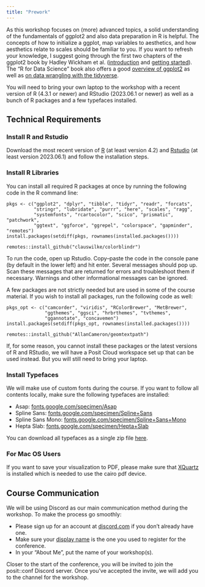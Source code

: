 ```yaml
---
title: "Prework"
---
```


As this workshop focuses on (more) advanced topics, a solid understanding of the fundamentals of ggplot2 and also data preparation in R is helpful. The concepts of how to initialize a ggplot, map variables to aesthetics, and how aesthetics relate to scales should be familiar to you. If you want to refresh your knowledge, I suggest going through the first two chapters of the ggplot2 book by Hadley Wickham et al. (<a href="https://ggplot2-book.org/introduction" target="_blank">introduction</a> and <a href="https://ggplot2-book.org/getting-started" target="_blank">getting started</a>). The “R for Data Science” book also offers a good <a href="https://r4ds.hadley.nz/data-visualize" target="_blank">overview of ggplot2</a> as well as <a href="https://r4ds.hadley.nz/data-transform" target="_blank">on data wrangling with the tidyverse</a>.

You will need to bring your own laptop to the workshop with a recent version of R (4.3.1 or newer) and RStudio (2023.06.1 or newer) as well as a bunch of R packages and a few typefaces installed.


## Technical Requirements

### Install R and Rstudio

Download the most recent version of <a href="https://cloud.r-project.org>cloud.r-project.org" target="_blank">R</a> (at least version 4.2) and <a href="https://rstudio.com/products/rstudio/download" target="_blank">Rstudio</a> (at least version 2023.06.1) and follow the installation steps.


### Install R Libraries

You can install all required R packages at once by running the following code in the R command line:

```
pkgs <- c("ggplot2", "dplyr", "tibble", "tidyr", "readr", "forcats", 
          "stringr", "lubridate", "purrr", "here", "scales", "ragg", 
          "systemfonts", "rcartocolor", "scico", "prismatic", "patchwork", 
          "ggtext", "ggforce", "ggrepel", "colorspace", "gapminder", "remotes")
install.packages(setdiff(pkgs, rownames(installed.packages())))

remotes::install_github("clauswilke/colorblindr")
```

To run the code, open up Rstudio. Copy–paste the code in the console pane (by default in the lower left) and hit enter. Several messages should pop up. Scan these messages that are returned for errors and troubleshoot them if necessary. Warnings and other informational messages can be ignored.

A few packages are not strictly needed but are used in some of the course material. If you wish to install all packages, run the following code as well:

```
pkgs_opt <- c("camcorder", "viridis", "RColorBrewer", "MetBrewer", 
              "ggthemes", "ggsci", "hrbrthemes", "tvthemes", 
              "ggannotate", "concavemen")
install.packages(setdiff(pkgs_opt, rownames(installed.packages())))

remotes::install_github("AllanCameron/geomtextpath")
```

If, for some reason, you cannot install these packages or the latest versions of R and RStudio, we will have a Posit Cloud workspace set up that can be used instead. But you will still need to bring your laptop.


### Install Typefaces

We will make use of custom fonts during the course. If you want to follow all contents locally, make sure the following typefaces are installed:

* Asap: <a href='https://fonts.google.com/specimen/Asap' target="_blank">fonts.google.com/specimen/Asap</a>
* Spline Sans: <a href='https://fonts.google.com/specimen/Spline+Sans' target="_blank">fonts.google.com/specimen/Spline+Sans</a>
* Spline Sans Mono: <a href='https://fonts.google.com/specimen/Spline+Sans+Mono' target="_blank">fonts.google.com/specimen/Spline+Sans+Mono</a>
* Hepta Slab: <a href='https://fonts.google.com/specimen/Hepta+Slab' target="_blank">fonts.google.com/specimen/Hepta+Slab</a>

You can download all typefaces as a single zip file <a href='https://cedricscherer.com/files/positconf-dataviz-ggplot2-fonts.zip' target="_blank">here</a>.


### For Mac OS Users

If you want to save your visualization to PDF, please make sure that [XQuartz](https://xquartz.org) is installed which is needed to use the cairo pdf device. 


## Course Communication

We will be using Discord as our main communication method during the workshop. To make the process go smoothly:

* Please sign up for an account at <a href='https://discord.com' target="_blank">discord.com</a> if you don’t already have one.
* Make sure your <a href='https://support.discord.com/hc/en-us/articles/12620128861463-New-Usernames-Display-Names#h_01GXPQABMYGEHGPRJJXJMPHF5C' target="_blank">display name</a> is the one you used to register for the conference.
* In your “About Me”, put the name of your workshop(s).

Closer to the start of the conference, you will be invited to join the posit::conf Discord server. Once you’ve accepted the invite, we will add you to the channel for the workshop. 